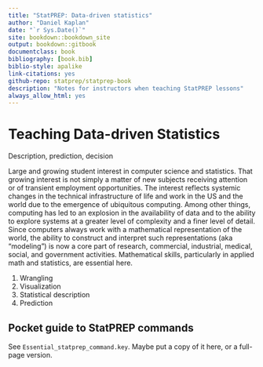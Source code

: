 ```yaml
--- 
title: "StatPREP: Data-driven statistics"
author: "Daniel Kaplan"
date: "`r Sys.Date()`"
site: bookdown::bookdown_site
output: bookdown::gitbook
documentclass: book
bibliography: [book.bib]
biblio-style: apalike
link-citations: yes
github-repo: statprep/statprep-book
description: "Notes for instructors when teaching StatPREP lessons"
always_allow_html: yes
---
```


# Teaching Data-driven Statistics {#intro}

Description, prediction, decision

Large and growing student interest in computer science and statistics. That growing interest is not simply a matter of new subjects receiving attention or of transient employment opportunities. The interest reflects systemic changes in the technical infrastructure of life and work in the US and the world due to the emergence of ubiquitous computing. Among other things, computing has led to an explosion in the availability of data and to the ability to explore systems at a greater level of complexity and a finer level of detail. Since computers always work with a mathematical representation of the world, the ability to construct and interpret such representations (aka “modeling”) is now a core part of research, commercial, industrial, medical, social, and government activities. Mathematical skills, particularly in applied math and statistics, are essential here.



1. Wrangling
2. Visualization
3. Statistical description
4. Prediction

## Pocket guide to StatPREP commands

See `Essential_statprep_command.key`. Maybe put a copy of it here, or a full-page version.
